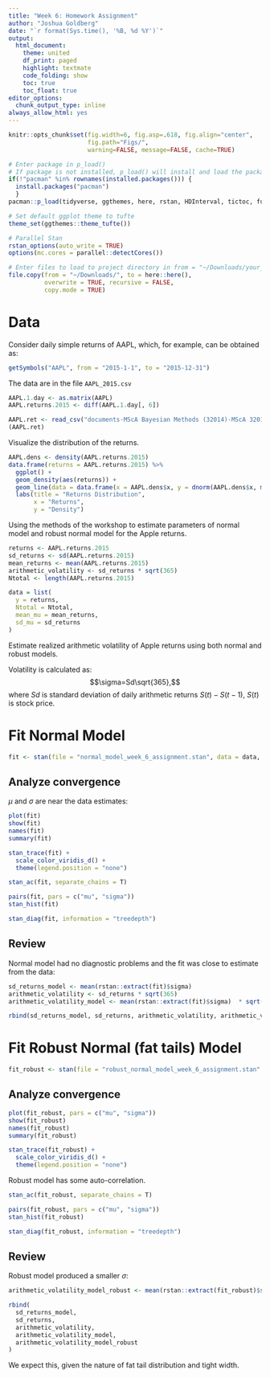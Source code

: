 ```yaml
---
title: "Week 6: Homework Assignment"
author: "Joshua Goldberg"
date: "`r format(Sys.time(), '%B, %d %Y')`"
output:
  html_document:
    theme: united
    df_print: paged
    highlight: textmate
    code_folding: show
    toc: true
    toc_float: true
editor_options:
  chunk_output_type: inline
always_allow_html: yes
---
```


```r
knitr::opts_chunk$set(fig.width=6, fig.asp=.618, fig.align="center",
                      fig.path="Figs/",
                      warning=FALSE, message=FALSE, cache=TRUE)
```

```r
# Enter package in p_load()
# If package is not installed, p_load() will install and load the package
if(!"pacman" %in% rownames(installed.packages())) {
  install.packages("pacman")
  }
pacman::p_load(tidyverse, ggthemes, here, rstan, HDInterval, tictoc, furrr, latex2exp, quantmod)

# Set default ggplot theme to tufte
theme_set(ggthemes::theme_tufte())

# Parallel Stan
rstan_options(auto_write = TRUE)
options(mc.cores = parallel::detectCores())
```

```r
# Enter files to load to project directory in from = "~/Downloads/your_file_name_here"
file.copy(from = "~/Downloads/", to = here::here(), 
          overwrite = TRUE, recursive = FALSE, 
          copy.mode = TRUE)
```

# Data 
Consider daily simple returns of AAPL, which, for example, can be obtained as:
```r
getSymbols("AAPL", from = "2015-1-1", to = "2015-12-31")
```

The data are in the file `AAPL_2015.csv` 
```r
AAPL.1.day <- as.matrix(AAPL)
AAPL.returns.2015 <- diff(AAPL.1.day[, 6])
```

```r
AAPL.ret <- read_csv("documents-MScA Bayesian Methods (32014)-MScA 32014 Lecture 7-AAPL_2015.csv")
(AAPL.ret)
```

Visualize the distribution of the returns.
```r
AAPL.dens <- density(AAPL.returns.2015)
data.frame(returns = AAPL.returns.2015) %>%
  ggplot() +
  geom_density(aes(returns)) +
  geom_line(data = data.frame(x = AAPL.dens$x, y = dnorm(AAPL.dens$x, mean(AAPL.ret$x), sd(AAPL.ret$x))), aes(x, y), stat = "identity", color = "red") +
  labs(title = "Returns Distribution",
       x = "Returns",
       y = "Density")
```

Using the methods of the workshop to estimate parameters of normal model and robust normal model for the Apple returns.
```r
returns <- AAPL.returns.2015
sd_returns <- sd(AAPL.returns.2015)
mean_returns <- mean(AAPL.returns.2015)
arithmetic_volatility <- sd_returns * sqrt(365)
Ntotal <- length(AAPL.returns.2015)

data = list(
  y = returns,
  Ntotal = Ntotal,
  mean_mu = mean_returns,
  sd_mu = sd_returns
)
```

Estimate realized arithmetic volatility of Apple returns using both normal and robust models.

Volatility is calculated as: $$\sigma=Sd\sqrt{365},$$ where $Sd$ is standard deviation of daily arithmetic returns $S(t)−S(t−1)$, $S(t)$ is stock price.

# Fit Normal Model
```r
fit <- stan(file = "normal_model_week_6_assignment.stan", data = data, seed = 1)
```

##  Analyze convergence

$\mu$ and $\sigma$ are near the data estimates:
```r
plot(fit)
show(fit)
names(fit)
summary(fit)
```

```r
stan_trace(fit) +
  scale_color_viridis_d() + 
  theme(legend.position = "none")
```

```r
stan_ac(fit, separate_chains = T)
```

```r
pairs(fit, pars = c("mu", "sigma"))
stan_hist(fit)
```

```r
stan_diag(fit, information = "treedepth")
```

## Review

Normal model had no diagnostic problems and the fit was close to estimate from the data:
```r
sd_returns_model <- mean(rstan::extract(fit)$sigma) 
arithmetic_volatility <- sd_returns * sqrt(365)
arithmetic_volatility_model <- mean(rstan::extract(fit)$sigma)  * sqrt(365)

rbind(sd_returns_model, sd_returns, arithmetic_volatility, arithmetic_volatility_model)
```


# Fit Robust Normal (fat tails) Model
```r
fit_robust <- stan(file = "robust_normal_model_week_6_assignment.stan", data = data, seed = 1)
```

##  Analyze convergence
```r
plot(fit_robust, pars = c("mu", "sigma"))
show(fit_robust)
names(fit_robust)
summary(fit_robust)
```

```r
stan_trace(fit_robust) +
  scale_color_viridis_d() + 
  theme(legend.position = "none")
```

Robust model has some auto-correlation.
```r
stan_ac(fit_robust, separate_chains = T)
```

```r
pairs(fit_robust, pars = c("mu", "sigma"))
stan_hist(fit_robust)
```

```r
stan_diag(fit_robust, information = "treedepth")
```

## Review

Robust model produced a smaller $\sigma$:
```r
arithmetic_volatility_model_robust <- mean(rstan::extract(fit_robust)$sigma)  * sqrt(365)

rbind(
  sd_returns_model,
  sd_returns,
  arithmetic_volatility,
  arithmetic_volatility_model,
  arithmetic_volatility_model_robust
)
```

We expect this, given the nature of fat tail distribution and tight width.

